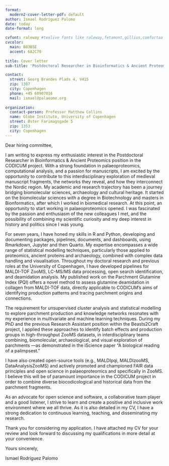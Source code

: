 ```yaml
---
format:
  modern2-cover-letter-pdf: default
author: Ismael Rodríguez Palomo
date: today
date-format: long

cvfont: raleway #texlive fonts like raleway,fetamont,gillius,comfortaa
cvcolor: 
  main: B83B5E
  accent: 6A2C70
  
title: Cover letter
sub-title: 'Postdoctoral Researcher in Bioinformatics & Ancient Proteomics'

contact:
  street: Georg Brandes Plads 4, V415
  zip: 1307
  city: Copenhagen
  phone: +45 60907016
  mail: ismael@palaeome.org
  
organization: 
  contact-person: Professor Matthew Collins
  name: Globe Institute, University of Copenhagen
  street: Øster Farimagsgade 5
  zip: 1353
  city: Copenhagen
---
```


Dear hiring committee,

I am writing to express my enthusiastic interest in the Postdoctoral Researcher in Bioinformatics & Ancient Proteomics position in the CODICUM project. With a strong foundation in palaeoproteomics, computational analysis, and a passion for manuscripts, I am excited by the opportunity to contribute to this interdisciplinary exploration of medieval manuscript fragments, the networks they reveal, and how they interconnect the Nordic region. My academic and research trajectory has been a journey bridging biomolecular sciences, archaeology and cultural heritage. It started on the biomolecular sciences with a degree in Biotechnology and masters in Bionformatics, after which I worked in biomedical research. At this point, an opportunity to start working in palaeoproteomics opened. I was fascinated by the passion and enthusiasm of the new colleagues I met, and the possibility of combining my scientific curiosity and my deep interest in history and politics since I was young.

For seven years, I have honed my skills in R and Python, developing and documenting packages, pipelines, documents, and dashboards, using Rmarkdown, Jupyter and then Quarto. My expertise encompasses a wide range of statistical modelling techniques, particularly those applied to proteomics, ancient proteins and archaeology, combined with complex data handling and visualisation. Throughout my doctoral research and previous roles at the University of Copenhagen, I have developed pipelines for MALDI-TOF ZooMS, LC-MS/MS data processing, open search identification, and deamidation analysis. My published work on the Parchment Glutamine Index (PQI) offers a novel method to assess glutamine deamidation in collagen from MALDI-TOF data, directly applicable to CODICUM’s aims of identifying production patterns and tracing parchment origins and connections.

The requirement for unsupervised cluster analysis and statistical modelling to explore parchment production and knowledge networks resonates with my experience in multivariate and machine learning techniques. During my PhD and the previous Research Assistant position within the Beasts2Craft project, I applied these approaches to identify batch effects and production groups in high-throughput ZooMS datasets, in interdisciplinary teams combining, biomolecular, archaeological, and visual exploration of parchments —as demonstrated in the iScience paper “A biological reading of a palimpsest.”

I have also created open-source tools (e.g., MALDIpqi, MALDIzooMS, DataAnalysisZooMS) and actively promoted and championed FAIR data principles and open science in palaeoproteomics and specifically in ZooMS. I believe this will be of paramount importance in the CODICUM project in order to combine diverse biocodicological and historical data from the parchment fragments.

As an advocate for open science and software, a collaborative team player and a good listener, I strive to learn and create a positive and inclusive work environment where we all thrive. As it is also detailed in my CV, I have a strong dedication to continuous learning, teaching, and disseminating my research.

Thank you for considering my application. I have attached my CV for your review and look forward to discussing my qualifications in more detail at your convenience.

Yours sincerely,

Ismael Rodríguez Palomo
